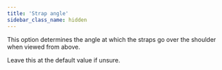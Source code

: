 ```yaml
---
title: 'Strap angle'
sidebar_class_name: hidden
---
```


This option determines the angle at which the straps go over the shoulder when viewed from above.

Leave this at the default value if unsure.
